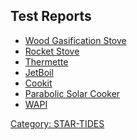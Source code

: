 {{STAR TIDES header}}

== Test Reports ==

*[[Wood Gasification Stove]]
*[[Rocket Stove]]
*[[Thermette]]
*[[JetBoil]]
*[[Cookit]]
*[[Parabolic Solar Cooker]]
*[[WAPI]]

[[Category: STAR-TIDES]]